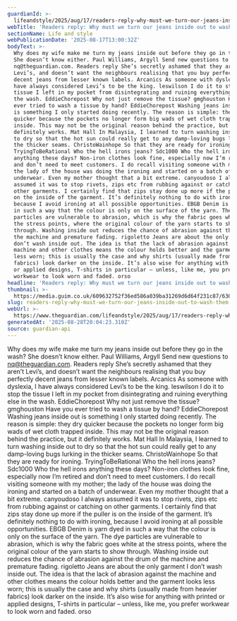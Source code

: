 ```yaml
---
guardianId: >-
  lifeandstyle/2025/aug/17/readers-reply-why-must-we-turn-our-jeans-inside-out-to-wash-them
webTitle: 'Readers reply: Why must we turn our jeans inside out to wash them?'
sectionName: Life and style
webPublicationDate: '2025-08-17T13:00:32Z'
bodyText: >-
  Why does my wife make me turn my jeans inside out before they go in the wash?
  She doesn’t know either. Paul Williams, Argyll Send new questions to
  nq@theguardian.com. Readers reply She’s secretly ashamed that they aren’t
  Levi’s, and doesn’t want the neighbours realising that you buy perfectly
  decent jeans from lesser known labels. Arcanics As someone with dyslexia, I
  have always considered Levi’s to be the king. leswilson I do it to stop the
  tissue I left in my pocket from disintegrating and ruining everything else in
  the wash. EddieChorepost Why not just remove the tissue? gmghouston Have you
  ever tried to wash a tissue by hand? EddieChorepost Washing jeans inside out
  is something I only started doing recently. The reason is simple: they dry
  quicker because the pockets no longer form big wads of wet cloth trapped
  inside. This may not be the original reason behind the practice, but it
  definitely works. Mat Hall In Malaysia, I learned to turn washing inside out
  to dry so that the hot sun could really get to any damp-loving bugs lurking in
  the thicker seams. ChristoWainhope So that they are ready for ironing.
  TryingToBeRational Who the hell irons jeans? Sdc1000 Who the hell irons
  anything these days? Non-iron clothes look fine, especially now I’m retired
  and don’t need to meet customers. I do recall visiting someone with my mother;
  the lady of the house was doing the ironing and started on a batch of
  underwear. Even my mother thought that a bit extreme. canyoudoso I always
  assumed it was to stop rivets, zips etc from rubbing against or catching on
  other garments. I certainly find that zips stay done up more if the puller is
  on the inside of the garment. It’s definitely nothing to do with ironing,
  because I avoid ironing at all possible opportunities. EBGB Denim is yarn dyed
  in such a way that the colour is only on the surface of the yarn. The dye
  particles are vulnerable to abrasion, which is why the fabric goes white at
  the stress points, where the original colour of the yarn starts to show
  through. Washing inside out reduces the chance of abrasion against the drum of
  the machine and premature fading. rigoletto Jeans are about the only garment I
  don’t wash inside out. The idea is that the lack of abrasion against the
  machine and other clothes means the colour holds better and the garment looks
  less worn; this is usually the case and why shirts (usually made from heavier
  fabrics) look darker on the inside. It’s also wise for anything with printed
  or applied designs, T-shirts in particular – unless, like me, you prefer
  workwear to look worn and faded. orso
headline: 'Readers reply: Why must we turn our jeans inside out to wash them?'
thumbnail: >-
  https://media.guim.co.uk/609632752f36ed586a039ba31269d6d64f231c87/630_0_4800_3840/500.jpg
slug: readers-reply-why-must-we-turn-our-jeans-inside-out-to-wash-them
webUrl: >-
  https://www.theguardian.com/lifeandstyle/2025/aug/17/readers-reply-why-must-we-turn-our-jeans-inside-out-to-wash-them
generatedAt: '2025-08-28T20:04:23.310Z'
source: guardian-api
---
```

Why does my wife make me turn my jeans inside out before they go in the wash? She doesn’t know either. Paul Williams, Argyll Send new questions to nq@theguardian.com. Readers reply She’s secretly ashamed that they aren’t Levi’s, and doesn’t want the neighbours realising that you buy perfectly decent jeans from lesser known labels. Arcanics As someone with dyslexia, I have always considered Levi’s to be the king. leswilson I do it to stop the tissue I left in my pocket from disintegrating and ruining everything else in the wash. EddieChorepost Why not just remove the tissue? gmghouston Have you ever tried to wash a tissue by hand? EddieChorepost Washing jeans inside out is something I only started doing recently. The reason is simple: they dry quicker because the pockets no longer form big wads of wet cloth trapped inside. This may not be the original reason behind the practice, but it definitely works. Mat Hall In Malaysia, I learned to turn washing inside out to dry so that the hot sun could really get to any damp-loving bugs lurking in the thicker seams. ChristoWainhope So that they are ready for ironing. TryingToBeRational Who the hell irons jeans? Sdc1000 Who the hell irons anything these days? Non-iron clothes look fine, especially now I’m retired and don’t need to meet customers. I do recall visiting someone with my mother; the lady of the house was doing the ironing and started on a batch of underwear. Even my mother thought that a bit extreme. canyoudoso I always assumed it was to stop rivets, zips etc from rubbing against or catching on other garments. I certainly find that zips stay done up more if the puller is on the inside of the garment. It’s definitely nothing to do with ironing, because I avoid ironing at all possible opportunities. EBGB Denim is yarn dyed in such a way that the colour is only on the surface of the yarn. The dye particles are vulnerable to abrasion, which is why the fabric goes white at the stress points, where the original colour of the yarn starts to show through. Washing inside out reduces the chance of abrasion against the drum of the machine and premature fading. rigoletto Jeans are about the only garment I don’t wash inside out. The idea is that the lack of abrasion against the machine and other clothes means the colour holds better and the garment looks less worn; this is usually the case and why shirts (usually made from heavier fabrics) look darker on the inside. It’s also wise for anything with printed or applied designs, T-shirts in particular – unless, like me, you prefer workwear to look worn and faded. orso
